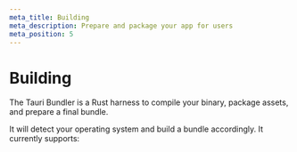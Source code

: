 ```yaml
---
meta_title: Building
meta_description: Prepare and package your app for users
meta_position: 5
---
```



# Building

The Tauri Bundler is a Rust harness to compile your binary, package assets, and prepare a final bundle.

It will detect your operating system and build a bundle accordingly. It currently supports:

<Toc collection="docs" path="building" />
